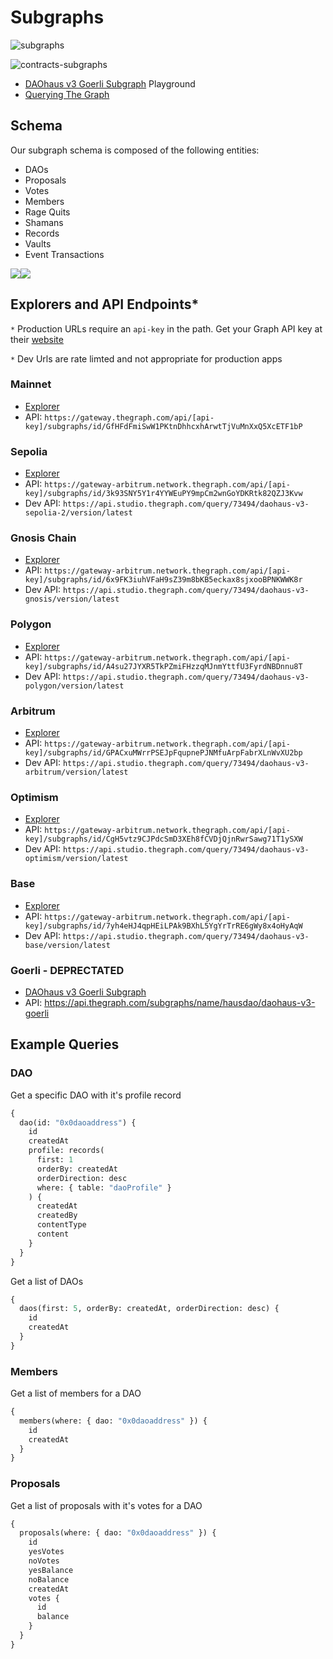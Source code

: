 # Subgraphs

![subgraphs](https://github.com/HausDAO/monorepo/assets/522182/fae38f9a-0b29-45a2-846d-49ea2072f1be)

![contracts-subgraphs](https://github.com/HausDAO/monorepo/assets/522182/b8ffd507-cb9e-4dd7-aaed-c3b40c0c6074)

- [DAOhaus v3 Goerli Subgraph](https://thegraph.com/hosted-service/subgraph/hausdao/daohaus-v3-goerli) Playground
- [Querying The Graph](https://thegraph.com/docs/en/querying/querying-the-graph/)

## Schema

Our subgraph schema is composed of the following entities:

- DAOs
- Proposals
- Votes
- Members
- Rage Quits
- Shamans
- Records
- Vaults
- Event Transactions

![](https://hackmd.io/_uploads/ry-L28kJT.png)![](https://hackmd.io/_uploads/r1x8EqVUJa.jpg)

## Explorers and API Endpoints\*

`*` Production URLs require an `api-key` in the path. Get your Graph API key at their [website](https://thegraph.com/studio/)

`*` Dev Urls are rate limted and not appropriate for production apps

### Mainnet

- [Explorer](https://thegraph.com/explorer/subgraphs/GfHFdFmiSwW1PKtnDhhcxhArwtTjVuMnXxQ5XcETF1bP?view=Overview&chain=mainnet)
- API: `https://gateway.thegraph.com/api/[api-key]/subgraphs/id/GfHFdFmiSwW1PKtnDhhcxhArwtTjVuMnXxQ5XcETF1bP`

### Sepolia

- [Explorer](https://thegraph.com/explorer/subgraphs/3k93SNY5Y1r4YYWEuPY9mpCm2wnGoYDKRtk82QZJ3Kvw?view=Overview&chain=arbitrum-one)
- API: `https://gateway-arbitrum.network.thegraph.com/api/[api-key]/subgraphs/id/3k93SNY5Y1r4YYWEuPY9mpCm2wnGoYDKRtk82QZJ3Kvw`
- Dev API: `https://api.studio.thegraph.com/query/73494/daohaus-v3-sepolia-2/version/latest`

### Gnosis Chain

- [Explorer](https://thegraph.com/explorer/subgraphs/6x9FK3iuhVFaH9sZ39m8bKB5eckax8sjxooBPNKWWK8r?view=Overview&chain=arbitrum-one)
- API: `https://gateway-arbitrum.network.thegraph.com/api/[api-key]/subgraphs/id/6x9FK3iuhVFaH9sZ39m8bKB5eckax8sjxooBPNKWWK8r`
- Dev API: `https://api.studio.thegraph.com/query/73494/daohaus-v3-gnosis/version/latest`

### Polygon

- [Explorer](https://thegraph.com/explorer/subgraphs/A4su27JYXR5TkPZmiFHzzqMJnmYttfU3FyrdNBDnnu8T?view=Overview&chain=arbitrum-one)
- API: `https://gateway-arbitrum.network.thegraph.com/api/[api-key]/subgraphs/id/A4su27JYXR5TkPZmiFHzzqMJnmYttfU3FyrdNBDnnu8T`
- Dev API: `https://api.studio.thegraph.com/query/73494/daohaus-v3-polygon/version/latest`

### Arbitrum

- [Explorer](https://thegraph.com/explorer/subgraphs/GPACxuMWrrPSEJpFqupnePJNMfuArpFabrXLnWvXU2bp?view=Overview&chain=arbitrum-one)
- API: `https://gateway-arbitrum.network.thegraph.com/api/[api-key]/subgraphs/id/GPACxuMWrrPSEJpFqupnePJNMfuArpFabrXLnWvXU2bp`
- Dev API: `https://api.studio.thegraph.com/query/73494/daohaus-v3-arbitrum/version/latest`

### Optimism

- [Explorer](https://thegraph.com/explorer/subgraphs/CgH5vtz9CJPdcSmD3XEh8fCVDjQjnRwrSawg71T1ySXW?view=Overview&chain=arbitrum-one)
- API: `https://gateway-arbitrum.network.thegraph.com/api/[api-key]/subgraphs/id/CgH5vtz9CJPdcSmD3XEh8fCVDjQjnRwrSawg71T1ySXW`
- Dev API: `https://api.studio.thegraph.com/query/73494/daohaus-v3-optimism/version/latest`

### Base

- [Explorer](https://thegraph.com/explorer/subgraphs/7yh4eHJ4qpHEiLPAk9BXhL5YgYrTrRE6gWy8x4oHyAqW?view=Overview&chain=arbitrum-one)
- API: `https://gateway-arbitrum.network.thegraph.com/api/[api-key]/subgraphs/id/7yh4eHJ4qpHEiLPAk9BXhL5YgYrTrRE6gWy8x4oHyAqW`
- Dev API: `https://api.studio.thegraph.com/query/73494/daohaus-v3-base/version/latest`

### Goerli - DEPRECTATED

- [DAOhaus v3 Goerli Subgraph](https://thegraph.com/hosted-service/subgraph/hausdao/daohaus-v3-goerli)
- API: https://api.thegraph.com/subgraphs/name/hausdao/daohaus-v3-goerli

## Example Queries

### DAO

Get a specific DAO with it's profile record

```graphql
{
  dao(id: "0x0daoaddress") {
    id
    createdAt
    profile: records(
      first: 1
      orderBy: createdAt
      orderDirection: desc
      where: { table: "daoProfile" }
    ) {
      createdAt
      createdBy
      contentType
      content
    }
  }
}
```

Get a list of DAOs

```graphql
{
  daos(first: 5, orderBy: createdAt, orderDirection: desc) {
    id
    createdAt
  }
}
```

### Members

Get a list of members for a DAO

```graphql
{
  members(where: { dao: "0x0daoaddress" }) {
    id
    createdAt
  }
}
```

### Proposals

Get a list of proposals with it's votes for a DAO

```graphql
{
  proposals(where: { dao: "0x0daoaddress" }) {
    id
    yesVotes
    noVotes
    yesBalance
    noBalance
    createdAt
    votes {
      id
      balance
    }
  }
}
```
